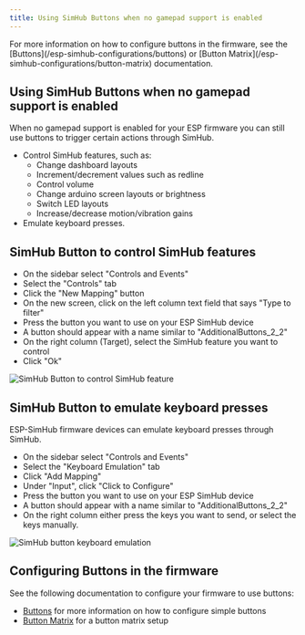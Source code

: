 ```yaml
---
title: Using SimHub Buttons when no gamepad support is enabled
---
```



<Callout type="info">
For more information on how to configure buttons in the firmware, see the [Buttons](/esp-simhub-configurations/buttons) or [Button Matrix](/esp-simhub-configurations/button-matrix) documentation.
</Callout>

## Using SimHub Buttons when no gamepad support is enabled

When no gamepad support is enabled for your ESP firmware you can still use buttons to trigger certain actions through SimHub.

- Control SimHub features, such as:
    - Change dashboard layouts
    - Increment/decrement values such as redline
    - Control volume
    - Change arduino screen layouts or brightness
    - Switch LED layouts
    - Increase/decrease motion/vibration gains
- Emulate keyboard presses.

## SimHub Button to control SimHub features
- On the sidebar select "Controls and Events"
- Select the "Controls" tab
- Click the "New Mapping" button
- On the new screen, click on the left column text field that says "Type to filter"
- Press the button you want to use on your ESP SimHub device
- A button should appear with a name similar to "AdditionalButtons_2_2"
- On the right column (Target), select the SimHub feature you want to control
- Click "Ok"

<Image unoptimized src="/simhub/simhub-controls-configuration.gif" alt="SimHub Button to control SimHub feature" width={600} height={500} />

## SimHub Button to emulate keyboard presses

ESP-SimHub firmware devices can emulate keyboard presses through SimHub.

- On the sidebar select "Controls and Events"
- Select the "Keyboard Emulation" tab
- Click "Add Mapping"
- Under "Input", click "Click to Configure"
- Press the button you want to use on your ESP SimHub device
- A button should appear with a name similar to "AdditionalButtons_2_2"
- On the right column either press the keys you want to send, or select the keys manually.

<Image unoptimized src="/simhub/simhub-keyboard-emulation.gif" alt="SimHub button keyboard emulation" width={600} height={500} />

## Configuring Buttons in the firmware

See the following documentation to configure your firmware to use buttons:
 - [Buttons](/esp-simhub-configurations/buttons) for more information on how to configure simple buttons 
 - [Button Matrix](/esp-simhub-configurations/button-matrix) for a button matrix setup

